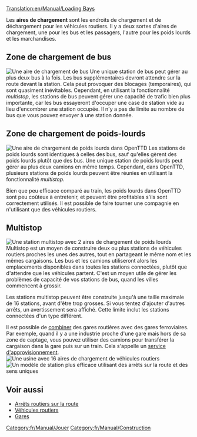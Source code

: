 [[Translation:en/Manual/Loading Bays]]

Les '''aires de chargement''' sont les endroits de chargement et de déchargement pour les véhicules routiers. Il y a deux sortes d'aires de chargement, une pour les bus et les passagers, l'autre pour les poids lourds et les marchandises.

==Zone de chargement de bus==
[[File:en/Archive/Old 32bpp/Busstation.png|right|frame|Une aire de chargement de bus]]
Une unique station de bus peut gérer au plus deux bus à la fois. Les bus supplémentaires devront attendre sur la route devant la station. Cela peut provoquer des blocages (temporaires), qui sont quasiment inévitables. Cependant, en utilisant la fonctionnalité ''multistop'', les stations de bus peuvent gérer une capacité de trafic bien plus importante, car les bus essayeront d'occuper une case de station vide au lieu d'encombrer une station occupée. Il n'y a pas de limite au nombre de bus que vous pouvez envoyer à une station donnée.

==Zone de chargement de poids-lourds==
[[File:en/Manual/Lorrystation.png|right|frame|Une aire de chargement de poids lourds dans OpenTTD]]
Les stations de poids lourds sont identiques à celles des bus, sauf qu'elles gèrent des poids lourds plutôt que des bus. Une unique station de poids lourds peut gérer au plus deux camions en même temps. Cependant, dans OpenTTD, plusieurs stations de poids lourds peuvent être réunies en utilisant la fonctionnalité ''multistop''.

Bien que peu efficace comparé au train, les poids lourds dans OpenTTD sont peu coûteux à entretenir, et peuvent être profitables s'ils sont correctement utilisés. Il est possible de faire tourner une compagnie en n'utilisant que des véhicules routiers.

==Multistop==
[[File:en/Manual/Multistop2ry.png|frame|Une station multistop avec 2 aires de chargement de poids lourds]]
Multistop est un moyen de construire deux ou plus stations de véhicules routiers proches les unes des autres, tout en partageant le même nom et les mêmes cargaisons. Les bus et les camions utiliseront alors les emplacements disponibles dans toutes les stations connectées, plutôt que d'attendre que les véhicules partent. C'est un moyen utile de gérer les problèmes de capacité de vos stations de bus, quand les villes commencent à grossir.

Les stations multistop peuvent être construite jusqu'à une taille maximale de 16 stations, avant d'être trop grosses. Si vous tentez d'ajouter d'autres arrêts, un avertissement sera affiché. Cette limite inclut les stations connectées d'un type différent.

Il est possible de [[fr/Manual/Gares#combiner-des-gares|combiner]] des gares routières avec des gares ferroviaires. Par exemple, quand il y a une industrie proche d'une gare mais hors de sa zone de captage, vous pouvez utiliser des camions pour transférer la cargaison dans la gare puis sur un train. Cela s'appelle un [[fr/Manual/Service d'approvisionnement|service d'approvisionnement]].
[[File:en/Manual/Roadvehicle16stations.png|frame|Une usine avec 16 aires de chargement de véhicules routiers]]
[[File:en/Manual/Roadvehiclerorostation.png|frame|Un modèle de station plus efficace utilisant des [[fr/Manual/Arrêt routier sur la route|arrêts sur la route]] et des [[fr/Manual/Construction Routière#construire-des-routes-a-sens-unique|sens uniques]]]]

==Voir aussi==
*[[fr/Manual/Arrêt routier sur la route|Arrêts routiers sur la route]]
*[[fr/Manual/Véhicules routiers|Véhicules routiers]]
*[[fr/Manual/Gares|Gares]]

[[Category:fr/Manual/Jouer]]
[[Category:fr/Manual/Construction]]